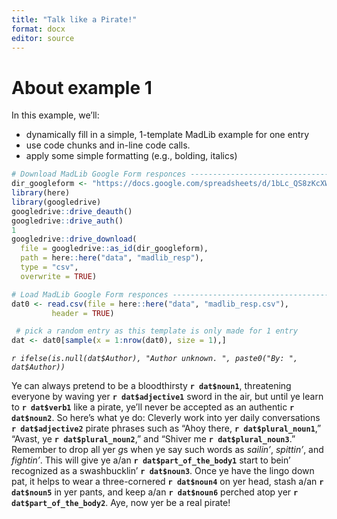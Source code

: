 ```yaml
---
title: "Talk like a Pirate!"
format: docx
editor: source
---
```


# About example 1

In this example, we'll:

 - dynamically fill in a simple, 1-template MadLib example for one entry
 - use code chunks and in-line code calls. 
 - apply some simple formatting (e.g., bolding, italics)

```r

# Download MadLib Google Form responces ----------------------------------------
dir_googleform <- "https://docs.google.com/spreadsheets/d/1bLc_QS8zKcXW4umlAeR2GRBMMtCJHTqen-Ur0yQEHm4"
library(here)
library(googledrive)
googledrive::drive_deauth()
googledrive::drive_auth()
1
googledrive::drive_download(
  file = googledrive::as_id(dir_googleform), 
  path = here::here("data", "madlib_resp"), 
  type = "csv", 
  overwrite = TRUE)

# Load MadLib Google Form responces --------------------------------------------
dat0 <- read.csv(file = here::here("data", "madlib_resp.csv"), 
         header = TRUE)

 # pick a random entry as this template is only made for 1 entry
dat <- dat0[sample(x = 1:nrow(dat0), size = 1),]

```

*`r ifelse(is.null(dat$Author), "Author unknown. ", paste0("By: ", dat$Author))`*

Ye can always pretend to be a bloodthirsty **`r dat$noun1`**, threatening everyone by waving yer **`r dat$adjective1`** sword in the air, but until ye learn to **`r dat$verb1`** like a pirate, ye'll never be accepted as an authentic **`r dat$noun2`**. So here's what ye do: Cleverly work into yer daily conversations **`r dat$adjective2`** pirate phrases such as "Ahoy there, **`r dat$plural_noun1`**," "Avast, ye **`r dat$plural_noun2`**," and "Shiver me **`r dat$plural_noun3`**." Remember to drop all yer *g*s when ye say such words as *sailin'*, *spittin'*, and *fightin'*. This will give ye a/an **`r dat$part_of_the_body1`** start to bein' recognized as a swashbucklin' **`r dat$noun3`**. Once ye have the lingo down pat, it helps to wear a three-cornered **`r dat$noun4`** on yer head, stash a/an **`r dat$noun5`** in yer pants, and keep a/an **`r dat$noun6`** perched atop yer **`r dat$part_of_the_body2`**. Aye, now yer be a real pirate! 

<!-- this is a quarto (and markdown) comment! -->
<!-- MadLib from:  https://www.pinterest.com/pin/sample-best-of-mad-libs--845550898799970448/ -->


